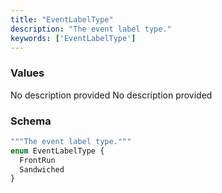 ```yaml
---
title: "EventLabelType"
description: "The event label type."
keywords: ['EventLabelType']
---
```


### Values

<ResponseField name="FrontRun" type="enum">
  No description provided
</ResponseField>

<ResponseField name="Sandwiched" type="enum">
  No description provided
</ResponseField>

### Schema


```graphql 
"""The event label type."""
enum EventLabelType {
  FrontRun
  Sandwiched
}
```
